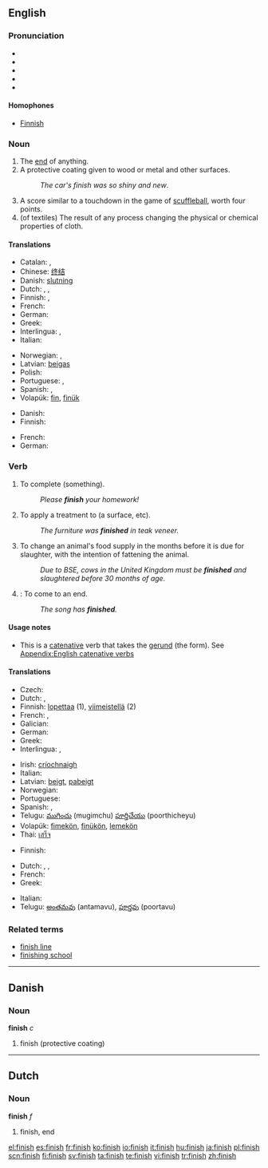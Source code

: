 ==English==

===Pronunciation===
* {{enPR|fĭn'ĭsh}}
* {{IPA|/ˈfɪnɪʃ/}}
* {{SAMPA|/"fInIS/}}
*{{audio|en-us-finish.ogg|Audio (US)}}
*{{audio|en-uk-finnish.ogg|Audio (UK)}}

====Homophones====
*[[Finnish]]

===Noun===
{{en-noun|es}}

# The [[end]] of anything.
# A protective coating given to wood or metal and other surfaces.
#:''The car's finish was so shiny and new''.
# A score similar to a touchdown in the game of [[scuffleball]], worth four points.
# (of textiles) The result of any process changing the physical or chemical properties of cloth.

====Translations====

{{trans-top|end}}
* Catalan: {{t-|ca|meta|f}}, {{t-|ca|fita|f}}
*Chinese: [[终结]]
*Danish: [[slutning]] {{c}}
* Dutch: {{t|nl|eindstreep|f}}, {{t-|nl|finish|f}}, {{t+|nl|meet|f}}
* Finnish: {{t+|fi|loppu}}, {{t+|fi|maali}}
*French: {{t+|fr|fin|f}}
*German: {{t+|de|Ende|n}}
*Greek: {{t+|el|τέλος|n|tr=télos|sc=Grek}}
* Interlingua: {{t-|ia|fin|xs=Interlingua}}, {{t-|ia|termination|xs=Interlingua}}
*Italian: {{t+|it|fine|f}}
{{trans-mid}}
*Norwegian: {{t|no|avslutning}} {{m|f}}, {{t|no|slutt|m}}
*Latvian: [[beigas]] {{f}}
*Polish: {{t|pl|koniec|m}}
*Portuguese: {{t+|pt|fim|m}}, {{t|pt|acabamento|m}}
*Spanish: {{t+|es|meta|f}}, {{t+|es|fin|m}}
*Volapük: [[fin]], [[finük]]
{{trans-bottom}}

{{trans-top|protective coating}}
* Danish: {{t-|da|finish|c}}
* Finnish: {{t|fi|pintakäsittely}}
{{trans-mid}}
*French: {{t+|fr|fini|m}}
*German: {{t-|de|Lack|m}}
{{trans-bottom}}

{{trans-top|score in scuffleball}}
{{trans-mid}}
{{trans-bottom}}

===Verb===
{{en-verb|finishes|finishing|finished}}

# {{transitive}} To complete (something).
#:''Please '''finish''' your homework!''
# {{transitive}} To apply a treatment to (a surface, etc).
#:''The furniture was '''finished''' in teak veneer.''
# {{transitive}} To change an animal's food supply in the months before it is due for slaughter, with the intention of fattening the animal.
#:''Due to BSE, cows in the United Kingdom must be '''finished''' and slaughtered before 30 months of age.''
# {{intransitive}}: To come to an end.
#:''The song has '''finished'''.''

====Usage notes====
* {{sense|transitive, to complete}} This is a [[catenative]] verb that takes the [[gerund]] (the {{term|-ing}} form). See [[Appendix:English catenative verbs]]

====Translations====

{{trans-top|to complete}}
* Czech: {{t|cs|končit}}
* Dutch: {{t|nl|afwerken}}, {{t|nl|beëindigen}}
*Finnish: [[lopettaa]] (1), [[viimeistellä]] (2)
*French: {{t+|fr|finir}}, {{t|fr|achever}}
* Galician: {{t-|gl|acabar|xs=Galician}}
*German: {{t+|de|beenden}}
*Greek: {{t|el|τελειώνω|tr=teleióno|sc=Grek}}
* Interlingua: {{t-|ia|finir|xs=Interlingua}}, {{t-|ia|terminar|xs=Interlingua}}
{{trans-mid}}
*Irish: [[críochnaigh]]
* Italian: {{t+|it|finire}}
*Latvian: [[beigt]], [[pabeigt]]
* Norwegian: {{t|no|avslutte}}
*Portuguese: {{t+|pt|acabar}}
*Spanish: {{t+|es|acabar}}, {{t-|es|terminar}}
*Telugu: [[ముగించు]] (mugimchu) [[పూర్తిచేయు]] (poorthicheyu)
*Volapük: [[fimekön]], [[finükön]], [[lemekön]]
*Thai: [[เสร็จ]]
{{trans-bottom}}

{{trans-top|to apply a final treatment to}}
* Finnish: {{t|fi|viimeistellä}}
{{trans-mid}}
{{trans-bottom}}

{{trans-top|to come to an end}}
* Dutch: {{t|nl|ophouden}}, {{t|nl|eindigen}}, {{t|nl|gedaan zijn}}
*French: {{t+|fr|finir}}
*Greek: {{t|el|τελειώνω|tr=teleióno|sc=Grek}}
{{trans-mid}}
*Italian: {{t+|it|finire}}
*Telugu: [[అంతమవు]] (antamavu), [[పూర్తవు]] (poortavu)
{{trans-bottom}}

===Related terms===
*[[finish line]]
*[[finishing school]]

----

==Danish==

===Noun===
'''finish''' ''c''

# finish (protective coating)

----

==Dutch==

===Noun===
'''finish''' ''f''

# finish, end

[[el:finish]]
[[es:finish]]
[[fr:finish]]
[[ko:finish]]
[[io:finish]]
[[it:finish]]
[[hu:finish]]
[[ja:finish]]
[[pl:finish]]
[[scn:finish]]
[[fi:finish]]
[[sv:finish]]
[[ta:finish]]
[[te:finish]]
[[vi:finish]]
[[tr:finish]]
[[zh:finish]]